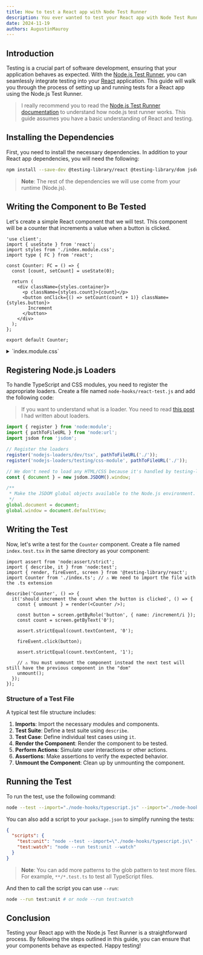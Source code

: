 ```yaml
---
title: How to test a React app with Node Test Runner
description: You ever wanted to test your React app with Node Test Runner? Here's how you can do it.
date: 2024-11-19
authors: AugustinMauroy
---
```


## Introduction

Testing is a crucial part of software development, ensuring that your application behaves as expected. With the [Node.js Test Runner](https://nodejs.org/en/learn/test-runner/introduction), you can seamlessly integrate testing into your [React](https://react.dev) application. This guide will walk you through the process of setting up and running tests for a React app using the Node.js Test Runner.

> I really recommend you to read the [Node.js Test Runner documentation](https://nodejs.org/en/learn/test-runner/introduction) to understand how node.js test runner works.
> This guide assumes you have a basic understanding of React and testing.

## Installing the Dependencies

First, you need to install the necessary dependencies. In addition to your React app dependencies, you will need the following:

```bash
npm install --save-dev @testing-library/react @testing-library/dom jsdom
```

> **Note**: The rest of the dependencies we will use come from your runtime (Node.js).

## Writing the Component to Be Tested

Let's create a simple React component that we will test. This component will be a counter that increments a value when a button is clicked.

```tsx fileName="src/components/Counter/index.tsx"
'use client';
import { useState } from 'react';
import styles from './index.module.css';
import type { FC } from 'react';

const Counter: FC = () => {
  const [count, setCount] = useState(0);

  return (
    <div className={styles.container}>
      <p className={styles.count}>{count}</p>
      <button onClick={() => setCount(count + 1)} className={styles.button}>
        Increment
      </button>
    </div>
  );
};

export default Counter;
```

<details>
  <summary>`index.module.css`</summary>

  ```css fileName="src/components/Counter/index.module.css"
  .container {
    @apply flex flex-col items-center justify-center;

    .count {
      @apply text-4xl;
    }

    .button {
      @apply px-4 py-2 bg-blue-500 text-white rounded-md;
    }
  }
  ```
</details>

## Registering Node.js Loaders

To handle TypeScript and CSS modules, you need to register the appropriate loaders. Create a file named `node-hooks/react-test.js` and add the following code:

> If you want to understand what is a loader. You need to read [this post](/blog/post/how-to-use-nodejs-loader) I had written about loaders.

```mjs fileName="node-hooks/react-test.js"
import { register } from 'node:module';
import { pathToFileURL } from 'node:url';
import jsdom from 'jsdom';

// Register the loaders
register('nodejs-loaders/dev/tsx', pathToFileURL('./'));
register('nodejs-loaders/testing/css-module', pathToFileURL('./'));

// We don't need to load any HTML/CSS because it's handled by testing-library
const { document } = new jsdom.JSDOM().window;

/**
 * Make the JSDOM global objects available to the Node.js environment.
 */
global.document = document;
global.window = document.defaultView;
```

## Writing the Test

Now, let's write a test for the `Counter` component. Create a file named `index.test.tsx` in the same directory as your component:

```tsx fileName="src/components/Counter/index.test.tsx"
import assert from 'node:assert/strict';
import { describe, it } from 'node:test';
import { render, fireEvent, screen } from '@testing-library/react';
import Counter from './index.ts'; // ⚠️ We need to import the file with the .ts extension

describe('Counter', () => {
  it('should increment the count when the button is clicked', () => {
    const { unmount } = render(<Counter />);

    const button = screen.getByRole('button', { name: /increment/i });
    const count = screen.getByText('0');

    assert.strictEqual(count.textContent, '0');

    fireEvent.click(button);

    assert.strictEqual(count.textContent, '1');

    // ⚠️ You must unmount the component instead the next test will still have the previous component in the "dom"
    unmount();
  });
});
```

### Structure of a Test File

A typical test file structure includes:

1. **Imports**: Import the necessary modules and components.
2. **Test Suite**: Define a test suite using `describe`.
3. **Test Case**: Define individual test cases using `it`.
4. **Render the Component**: Render the component to be tested.
5. **Perform Actions**: Simulate user interactions or other actions.
6. **Assertions**: Make assertions to verify the expected behavior.
7. **Unmount the Component**: Clean up by unmounting the component.

## Running the Test

To run the test, use the following command:

```bash
node --test --import="./node-hooks/typescript.js" --import="./node-hooks/react.js" **/*.test.tsx
```

You can also add a script to your `package.json` to simplify running the tests:

```json fileName="package.json"
{
  "scripts": {
    "test:unit": "node --test --import=\"./node-hooks/typescript.js\" --import=\"./node-hooks/react.js\" **/*.test.tsx",
    "test:watch": "node --run test:unit --watch"
  }
}
```

> **Note**: You can add more patterns to the glob pattern to test more files. For example, `**/*.test.ts` to test all TypeScript files.

And then to call the script you can use `--run`:

```bash
node --run test:unit # or node --run test:watch
```

## Conclusion

Testing your React app with the Node.js Test Runner is a straightforward process. By following the steps outlined in this guide, you can ensure that your components behave as expected. Happy testing!
